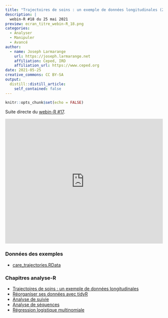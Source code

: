 ```yaml
---
title: "Trajectoires de soins : un exemple de données longitudinales (2)"
description: |
  webin-R #18 du 25 mai 2021
preview: ecran_titre_webin-R_18.png
categories:
  - Analyser
  - Manipuler
  - Avancé
author:
  - name: Joseph Larmarange
    url: https://joseph.larmarange.net
    affiliation: Ceped, IRD
    affiliation_url: https://www.ceped.org
date: 2021-05-25
creative_commons: CC BY-SA
output:
  distill::distill_article:
    self_contained: false
---
```



```r
knitr::opts_chunk$set(echo = FALSE)
```

Suite directe du [webin-R #17](https://larmarange.github.io/webin-R/posts/2021-05-19-trajectoires-de-soins/).

<iframe width="100%" height="400" src="https://www.youtube.com/embed/KMUDP0a1skM" frameborder="0" allow="accelerometer; autoplay; clipboard-write; encrypted-media; gyroscope; picture-in-picture" allowfullscreen></iframe>

### Données des exemples

- [care_trajectories.RData](http://larmarange.github.io/analyse-R/data/care_trajectories.RData)


### Chapitres analyse-R

- [Trajectoires de soins : un exemple de données longitudinales](https://larmarange.github.io/analyse-R/trajectoires-de-soins.html)
- [Réorganiser ses données avec tidyR](https://larmarange.github.io/analyse-R/reorganiser-ses-donnees-avec-tidyr.html)
- [Analyse de suivie](https://larmarange.github.io/analyse-R/analyse-de-survie.html)
- [Analyse de séquences](https://larmarange.github.io/analyse-R/analyse-de-sequences.html)
- [Régression logistique multinomiale](https://larmarange.github.io/analyse-R/regression-logistique.html#r%C3%A9gression-logistique-multinomiale)

